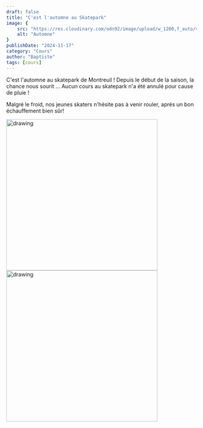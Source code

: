 ```yaml
---
draft: false
title: "C'est l'automne au Skatepark"
image: {
    src: "https://res.cloudinary.com/odn92/image/upload/w_1200,f_auto/v1632084028/fzzu7ovava9ugg9zn2sv.jpg",
    alt: "Automne"
}
publishDate: "2024-11-17"
category: "Cours"
author: "Baptiste"
tags: [cours]
---
```


C'est l'automne au skatepark de Montreuil ! Depuis le début de la saison, la chance nous sourit ...
Aucun cours au skatepark n'a été annulé pour cause de pluie !

Malgré le froid, nos jeunes skaters n'hésite pas à venir rouler, après un bon échauffement bien sûr!


<img src="/photos/2024-11-17-automne-1.jpeg" alt="drawing" width="400"/>

<img src="/photos/2024-11-17-automne-2.jpeg" alt="drawing" width="400"/>



<Youtube url="https://www.youtube.com/embed/rYSdvs9mzxg" />